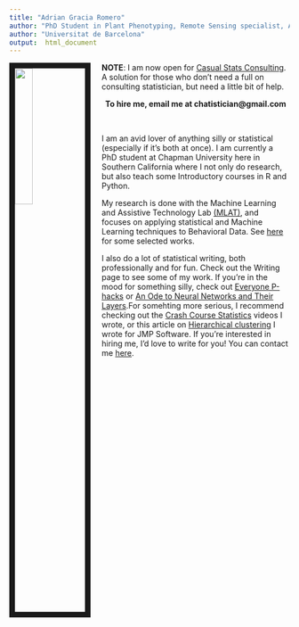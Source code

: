 ```yaml
---
title: "Adrian Gracia Romero"
author: "PhD Student in Plant Phenotyping, Remote Sensing specialist, AESA-certified drone pilot"
author: "Universitat de Barcelona"
output:  html_document
---
```




<img src="images/me.jpg" style="width:25%; border:10px solid; margin-right: 20px" align="left">

**NOTE**: I am now open for [Casual Stats Consulting](TheChatistician.html). A solution for those who don't need a full on consulting statistician, but need a little bit of help.

<center>
**To hire me, email me at chatistician@gmail.com**
</center>

</br>

I am an avid lover of anything silly or statistical (especially if it's both at once). I am currently a PhD student at Chapman University here in Southern California where I not only do research, but also teach some Introductory courses in R and Python.

My research is done with the Machine Learning and Assistive Technology Lab [(MLAT)](http://mlat.chapman.edu/), and focuses on applying statistical and Machine Learning techniques to Behavioral Data. See [here](https://www.linkedin.com/in/chelseaparlettpelleriti/) for some selected works.

I also do a lot of statistical writing, both professionally and for fun. Check out the Writing page to see some of my work. If you're in the mood for something silly, check out [Everyone P-hacks](https://medium.com/@chelseaparlett/everyone-p-hacks-a-lighthearted-guide-for-new-academics-55f68c9f78cb) or [An Ode to Neural Networks and Their Layers](https://medium.com/@chelseaparlett/one-layer-two-layer-1a2c70e594).For somehting more serious, I recommend checking out the [Crash Course Statistics](https://www.youtube.com/playlist?list=PL8dPuuaLjXtNM_Y-bUAhblSAdWRnmBUcr) videos I wrote, or this article on [Hierarchical clustering](https://community.jmp.com/t5/JMP-Blog/Hierarchical-clustering/ba-p/192425) I wrote for JMP Software. If you're interested in hiring me, I'd love to write for you! You can contact me [here](contact.html).
